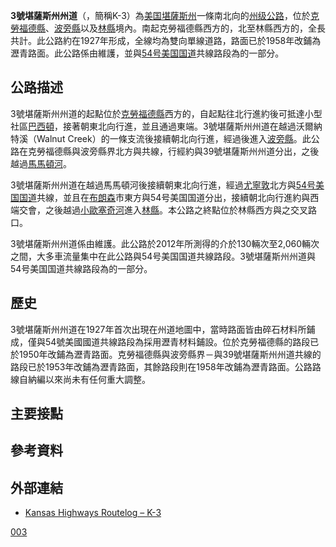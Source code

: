 {{noteTA
|G1=USState
}}
{{Infobox US Road
|Name = 3號堪薩斯州州道
|Shield = K-3.svg
|Map = K-3 map.png
|Formed = 約1927年{{R|davidrumsey}}
|Maint = {{le|堪薩斯州運輸部|Kansas Department of Transportation}}
|Direction A = 南
|From =[[克勞福德縣_(堪薩斯州)|克勞福德縣]]{{le|吉拉德 (堪薩斯州)|Girard, Kansas|吉拉德}}西方<br>（{{Jct|state=KS|K|47}}）
|Junction=[[波旁縣_(堪薩斯州)|波旁縣]][[尤寧敦_(堪薩斯州)|尤寧敦]]北方<br>（{{Jct|country=USA|US|54}}）
|Direction B = 北
|To =[[林縣_(堪薩斯州)|林縣]]{{le|布盧芒德 (堪薩斯州)|Blue Mound, Kansas|布盧芒德}}西方<br>（{{Jct|state=KS|K|31}}）
|System = 堪薩斯州州級公路系統
|Mile = 43.262{{R|PMIS}}
|counties=[[克勞福德縣_(堪薩斯州)|克勞福德縣]]、[[波旁縣_(堪薩斯州)|波旁縣]]、[[林縣_(堪薩斯州)|林縣]]
|state=KS
|type=KS
|previous_type=KS
|previous_route=2
|next_type=KS
|next_route=4
}}
'''3號堪薩斯州州道'''（{{lang-en|Kansas State Highway 3}}，簡稱K-3）為[[美国|美国]][[堪薩斯州|堪薩斯州]]一條南北向的[[州级公路|州级公路]]，位於[[克勞福德縣_(堪薩斯州)|克勞福德縣]]、[[波旁縣_(堪薩斯州)|波旁縣]]以及[[林縣_(堪薩斯州)|林縣]]境內。南起克勞福德縣{{le|吉拉德 (堪薩斯州)|Girard, Kansas|吉拉德}}西方的{{le|47號堪薩斯州州道|K-47 (Kansas highway)}}，北至林縣{{le|布盧芒德 (堪薩斯州)|Blue Mound, Kansas|布盧芒德}}西方的{{le|31號堪薩斯州州道|K-31 (Kansas highway)}}，全長共計{{convert|43.262|mi|km}}。此公路約在1927年形成，全線均為雙向單線道路，路面已於1958年改鋪為瀝青路面。此公路係由{{le|堪薩斯州運輸部|Kansas Department of Transportation}}維護，並與[[54号美国国道|54号美国国道]]共線路段為{{le|美國國家公路系統|United States National Highway System}}的一部分。

==公路描述==
3號堪薩斯州州道的起點位於[[克勞福德縣_(堪薩斯州)|克勞福德縣]]{{le|吉拉德 (堪薩斯州)|Girard, Kansas|吉拉德}}西方的{{le|47號堪薩斯州州道|K-47 (Kansas highway)}}，自起點往北行進約{{convert|3|mi|km}}後可抵達小型社區[[巴西頓_(堪薩斯州)|巴西頓]]，接著朝東北向行進，並且通過{{le|146號堪薩斯州州道|K-146 (Kansas highway)}}東端。3號堪薩斯州州道在越過沃爾納特溪（Walnut Creek）的一條支流後接續朝北向行進，經過{{le|赫普勒 (堪薩斯州)|Hepler, Kansas|赫普勒}}後進入[[波旁縣_(堪薩斯州)|波旁縣]]。此公路在克勞福德縣與波旁縣界北方與{{le|39號堪薩斯州州道|K-39 (Kansas highway)}}共線，行經約{{convert|7|mi|km}}與39號堪薩斯州州道分出，之後越過[[馬馬頓河|馬馬頓河]]{{R|gmaps}}。

3號堪薩斯州州道在越過馬馬頓河後接續朝東北向行進，經過[[尤寧敦_(堪薩斯州)|尤寧敦]]北方與[[54号美国国道|54号美国国道]]共線，並且在[[布朗森_(堪薩斯州)|布朗森]]市東方與54号美国国道分出，接續朝北向行進約{{convert|7|mi|km}}與{{le|65號堪薩斯州州道|K-65 (Kansas highway)}}西端交會，之後越過[[小歐塞奇河|小歐塞奇河]]進入[[林縣_(堪薩斯州)|林縣]]。本公路之終點位於林縣{{le|布盧芒德 (堪薩斯州)|Blue Mound, Kansas|布盧芒德}}西方與{{le|31號堪薩斯州州道|K-31 (Kansas highway)}}之交叉路口{{R|gmaps}}。

3號堪薩斯州州道係由{{le|堪薩斯州運輸部|Kansas Department of Transportation}}維護。此公路於2012年所測得的{{le|年平均日車流量|annual average daily traffic}}介於130輛次至2,060輛次之間，大多車流量集中在此公路與54号美国国道共線路段{{R|trafficmap}}。3號堪薩斯州州道與54号美国国道共線路段為{{le|美國國家公路系統|United States National Highway System}}的一部分{{R|NHSMap}}{{R|NHS}}。

==歷史==
3號堪薩斯州州道在1927年首次出現在州道地圖中{{R|davidrumsey}}，當時路面皆由碎石材料所鋪成，僅與54號美國國道共線路段為採用瀝青材料鋪設{{R|1932map}}。位於克勞福德縣的路段已於1950年改鋪為瀝青路面{{R|1948map}}{{R|1950-51map}}。克勞福德縣與波旁縣界－與39號堪薩斯州州道共線的路段已於1953年改鋪為瀝青路面{{R|1950-51map}}{{R|1953map}}，其餘路段則在1958年改鋪為瀝青路面{{R|1956map}}{{R|1957-58map}}。公路路線自納編以來尚未有任何重大調整{{R|2013-14map}}。

==主要接點==
{{KSinttop|length_ref={{R|PMIS}}}}
{{KSint
|county=克勞福德縣
|cspan=2
|mile=0.000
|township=格蘭特
|ctdab=克勞福德縣
|road={{Jct|state=KS|K|47}}
|notes=公路南端
}}
{{KSint
|township=沃爾納特
|ctdab=克勞福德縣
|mile=6.406
|road={{Jct|state=KS|K|146}}
|notes=146號堪薩斯州州道東端
}}
{{KSint
|county=波旁縣
|cspan=5
|township=沃爾納特
|ctdab=波旁縣
|lspan=2
|mile=14.477
|type=concur
|road={{Jct|state=KS|K|39}}
|notes=共線起點
}}
{{KSint
|mile=14.981
|type=concur
|road={{Jct|state=KS|K|39}}
|notes=共線終點
}}
{{KSint
|township=馬里恩
|ctdab=波旁縣
|lspan=2
|mile=25.034
|type=concur
|road={{Jct|country=USA|US|54}}
|notes=共線起點
}}
{{KSint
|mile=30.223
|type=concur
|road={{Jct|country=USA|US|54}}
|notes=共線終點
}}
{{KSint
|township=富蘭克林
|ctdab=波旁縣
|mile=37.232
|road={{Jct|state=KS|K|65}}
|notes=65號堪薩斯州州道西端
}}
{{KSint
|county=林縣
|township=布盧芒德
|ctdab=林縣
|mile=43.262
|road={{Jct|state=KS|K|31}}
|notes=公路北端
}}
{{Jctbtm|keys=concur}}

==參考資料==
{{Reflist|2|refs=
<ref name="gmaps">{{google maps|url = http://maps.google.com.sg/maps?saddr=KS-3+N&daddr=KS-3+N&hl=en&ll=38.011718,-95.009766&spn=0.094539,0.209255&sll=38.114571,-95.002899&sspn=0.094406,0.209255&geocode=FbJtPAIdJgRX-g%3BFa0SRQIdEIRV-g&oq=Blue+Mo&mra=dme&mrsp=1&sz=13&t=m&z=13|accessdate = 2016-06-28}}</ref>
<ref name="trafficmap">{{cite web|url = http://www.ksdot.org/Assets/wwwksdotorg/bureaus/burTransPlan/maps/CountMaps/HistoricalFlowmap/countFY11.pdf|title = 2012 Traffic Flow Map of the Kansas State Highway System|publisher = Kansas Department of Transportation|accessdate = 2016-06-28|archive-url = https://web.archive.org/web/20151110061536/https://www.ksdot.org/Assets/wwwksdotorg/bureaus/burTransPlan/maps/CountMaps/HistoricalFlowmap/countFY11.pdf|archive-date = 2015-11-10|dead-url = no}}</ref>
<ref name="NHSMap">{{cite web|url = http://www.fhwa.dot.gov/planning/national_highway_system/nhs_maps/kansas/ks_kansas.pdf|title = National Highway System: Kansas|publisher = Federal Highway Administration|date = 2012-10-01|accessdate = 2016-06-28|archive-url = https://web.archive.org/web/20160304035300/http://www.fhwa.dot.gov/planning/national_highway_system/nhs_maps/kansas/ks_kansas.pdf|archive-date = 2016-03-04|dead-url = no}}</ref>
<ref name="NHS">{{cite web|first1 = Stefan|last1 = Natzke|first2 = Mike|last2 = Neathery|first3 = Kevin|last3 = Adderly|url = http://www.fhwa.dot.gov/planning/national_highway_system/|work = National Highway System|title = What is the National Highway System?|publisher = Federal Highway Administration|date = 2012-09-26|accessdate = 2013-01-15|archive-url = https://web.archive.org/web/20120828192748/http://www.fhwa.dot.gov/planning/national_highway_system/|archive-date = 2012-08-28|dead-url = no}}</ref>
<ref name="davidrumsey">{{cite web|url=https://www.davidrumsey.com/luna/servlet/detail/RUMSEY~8~1~33758~1171474:Kansas-|title=Kansas. - David Rumsey Historical Map Collection|website=www.davidrumsey.com|access-date=2019-08-29|archive-url=https://web.archive.org/web/20190802175220/https://www.davidrumsey.com/luna/servlet/detail/RUMSEY~8~1~33758~1171474:Kansas-|archive-date=2019-08-02|dead-url=no}}</ref>
<ref name="1932map">{{cite web|url = http://www.ksdot.org/Assets/wwwksdotorg/bureaus/burTransPlan/maps/HistoricStateMaps/1932Mapside.pdf|title = Kansas State Highway System|publisher = State Highway Commission of Kansas|edition = 1932|accessdate = 2016-06-28|archive-url = https://web.archive.org/web/20160304111835/http://www.ksdot.org/Assets/wwwksdotorg/bureaus/burTransPlan/maps/HistoricStateMaps/1932Mapside.pdf|archive-date = 2016-03-04|dead-url = no}}</ref>
<ref name="1948map">{{cite web|url = http://www.ksdot.org/Assets/wwwksdotorg/bureaus/burTransPlan/maps/HistoricStateMaps/1948Mapside.pdf|title = Kansas State Highway System|publisher = State Highway Commission of Kansas|edition = 1948|accessdate = 2016-06-28|archive-url = https://web.archive.org/web/20160310192318/http://www.ksdot.org/Assets/wwwksdotorg/bureaus/burTransPlan/maps/HistoricStateMaps/1948Mapside.pdf|archive-date = 2016-03-10|dead-url = no}}</ref>
<ref name="1950-51map">{{cite web|url = http://www.ksdot.org/Assets/wwwksdotorg/bureaus/burTransPlan/maps/HistoricStateMaps/1950-51Mapside.pdf|title = Official 1950-51 Kansas Highway Map|publisher = State Highway Commission of Kansas|accessdate = 2016-06-28|archive-url = https://web.archive.org/web/20160310204029/http://www.ksdot.org/Assets/wwwksdotorg/bureaus/burTransPlan/maps/HistoricStateMaps/1950-51Mapside.pdf|archive-date = 2016-03-10|dead-url = no}}</ref>
<ref name="1953map">{{cite web|url = http://www.ksdot.org/Assets/wwwksdotorg/bureaus/burTransPlan/maps/HistoricStateMaps/1953Mapside.pdf|title = Official 1953 Kansas Highway Map|publisher = State Highway Commission of Kansas|accessdate = 2016-06-28|archive-url = https://web.archive.org/web/20160304114432/http://www.ksdot.org/Assets/wwwksdotorg/bureaus/burTransPlan/maps/HistoricStateMaps/1953Mapside.pdf|archive-date = 2016-03-04|dead-url = no}}</ref>
<ref name="1956map">{{cite map|url = http://www.ksdot.org/Assets/wwwksdotorg/bureaus/burTransPlan/maps/HistoricStateMaps/1956Mapside.pdf|title = Official 1956 Kansas Highway Map|publisher = State Highway Commission of Kansas|accessdate = 2016-06-28|archive-url = https://web.archive.org/web/20160304201200/http://www.ksdot.org/Assets/wwwksdotorg/bureaus/burTransPlan/maps/HistoricStateMaps/1956Mapside.pdf|archive-date = 2016-03-04|dead-url = no}}</ref>
<ref name="1957-58map">{{cite map|url = http://www.ksdot.org/Assets/wwwksdotorg/bureaus/burTransPlan/maps/HistoricStateMaps/1957-58Mapside.pdf|title = Official 1957-58 Kansas Highway Map|publisher = State Highway Commission of Kansas|accessdate = 2016-06-28|archive-url = https://web.archive.org/web/20160310200804/http://www.ksdot.org/Assets/wwwksdotorg/bureaus/burTransPlan/maps/HistoricStateMaps/1957-58Mapside.pdf|archive-date = 2016-03-10|dead-url = no}}</ref>
<ref name="2013-14map">{{cite web|url = http://www.ksdot.org/Assets/wwwksdotorg/bureaus/burTransPlan/maps/HistoricStateMaps/2013-14Mapside.pdf|title = Kansas Official State Transportation Map|publisher = Kansas Department of Transportation|edition = 2013-14|accessdate = 2016-06-28|archive-url = https://web.archive.org/web/20160310192329/http://www.ksdot.org/Assets/wwwksdotorg/bureaus/burTransPlan/maps/HistoricStateMaps/2013-14Mapside.pdf|archive-date = 2016-03-10|dead-url = no}}</ref>
<ref name="PMIS">{{cite web|url = http://www.ksdot.org/matreslab/pmis/cgi-bin/cnty-nos.cgi|title = 2012 Condition Survey Report|publisher = Kansas Department of Transportation|accessdate = 2013-02-11|archive-url = https://web.archive.org/web/20120319232028/http://www.ksdot.org/matreslab/pmis/cgi-bin/cnty-nos.cgi|archive-date = 2012-03-19|dead-url = no}}</ref>
}}

==外部連結==
{{Attached KML|display=title,inline}}
*[http://www.route56.com/highways/highways.php?hwy=3 Kansas Highways Routelog – K-3] {{Wayback|url=http://www.route56.com/highways/highways.php?hwy=3 |date=20210121105729 }}
{{Good article}}
[[Category:堪薩斯州州道|003]]